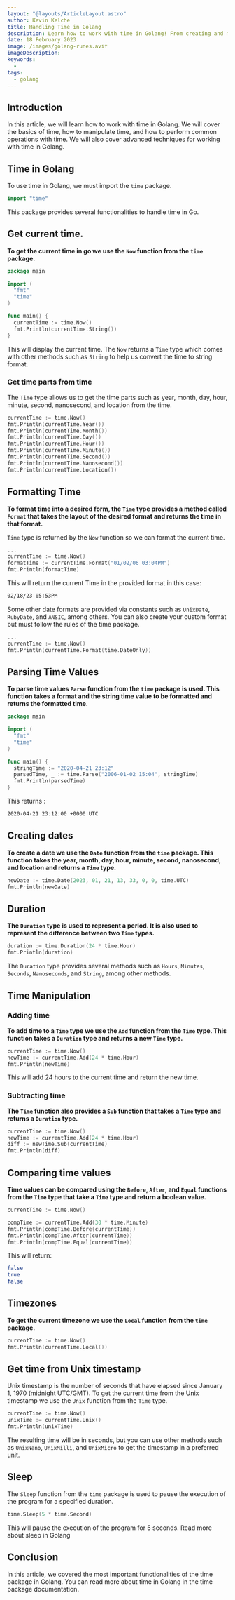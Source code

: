 ```yaml
---
layout: "@layouts/ArticleLayout.astro"
author: Kevin Kelche
title: Handling Time in Golang
description: Learn how to work with time in Golang! From creating and manipulating time values to dealing with time-related errors, this article has got you covered.
date: 18 February 2023
image: /images/golang-runes.avif
imageDescription:
keywords:
  -
tags:
  - golang
---
```



## Introduction

In this article, we will learn how to work with time in Golang. We will cover the basics of time, how to manipulate time, and how to perform common operations with time. We will also cover advanced techniques for working with time in Golang.

## Time in Golang

To use time in Golang, we must import the `time` package.

```go
import "time"
```

This package provides several functionalities to handle time in Go.

## Get current time.

**To get the current time in go we use the `Now` function from the `time` package.**

```go title="main.go"
package main

import (
  "fmt"
  "time"
)

func main() {
  currentTime := time.Now()
  fmt.Println(currentTime.String())
}
```

This will display the current time. The `Now` returns a `Time` type which comes with other methods such as `String` to help us convert the time to string format.

### Get time parts from time

The `Time` type allows us to get the time parts such as year, month, day, hour, minute, second, nanosecond, and location from the time.

```go
currentTime := time.Now()
fmt.Println(currentTime.Year())
fmt.Println(currentTime.Month())
fmt.Println(currentTime.Day())
fmt.Println(currentTime.Hour())
fmt.Println(currentTime.Minute())
fmt.Println(currentTime.Second())
fmt.Println(currentTime.Nanosecond())
fmt.Println(currentTime.Location())
```

## Formatting Time

**To format time into a desired form, the `Time` type provides a method called `Format` that takes the layout of the desired format and returns the time in that format.**

`Time` type is returned by the `Now` function so we can format the current time.

```go
...
currentTime := time.Now()
formatTime := currentTime.Format("01/02/06 03:04PM")
fmt.Println(formatTime)
```

This will return the current Time in the provided format in this case:

```bash title="output"
02/18/23 05:53PM
```

Some other date formats are provided via constants such as `UnixDate`, `RubyDate`, and `ANSIC`, among others. You can also create your custom format but must follow the rules of the <Link url="https://pkg.go.dev/time#pkg-constants"> time </Link> package.

```go
...
currentTime := time.Now()
fmt.Println(currentTime.Format(time.DateOnly))
```

## Parsing Time Values

**To parse time values `Parse` function from the `time` package is used. This function takes a format and the string time value to be formatted and returns the formatted time.**

```go title="main.go"
package main

import (
  "fmt"
  "time"
)

func main() {
  stringTime := "2020-04-21 23:12"
  parsedTime, _ := time.Parse("2006-01-02 15:04", stringTime)
  fmt.Println(parsedTime)
}
```

This returns :

```bash title="output
2020-04-21 23:12:00 +0000 UTC
```

## Creating dates

**To create a date we use the `Date` function from the `time` package. This function takes the year, month, day, hour, minute, second, nanosecond, and location and returns a `Time` type.**

```go
newDate := time.Date(2023, 01, 21, 13, 33, 0, 0, time.UTC)
fmt.Println(newDate)
```

## Duration

**The `Duration` type is used to represent a period. It is also used to represent the difference between two `Time` types.**

```go
duration := time.Duration(24 * time.Hour)
fmt.Println(duration)
```

The `Duration` type provides several methods such as `Hours`, `Minutes`, `Seconds`, `Nanoseconds`, and `String`, among other methods.

## Time Manipulation

### Adding time

**To add time to a `Time` type we use the `Add` function from the `Time` type. This function takes a `Duration` type and returns a new `Time` type.**

```go
currentTime := time.Now()
newTime := currentTime.Add(24 * time.Hour)
fmt.Println(newTime)
```

This will add 24 hours to the current time and return the new time.

### Subtracting time

**The `Time` function also provides a `Sub` function that takes a `Time` type and returns a `Duration` type.**

```go
currentTime := time.Now()
newTime := currentTime.Add(24 * time.Hour)
diff := newTime.Sub(currentTime)
fmt.Println(diff)
```

## Comparing time values

**Time values can be compared using the `Before`, `After`, and `Equal` functions from the `Time` type that take a `Time` type and return a boolean value.**

```go
currentTime := time.Now()

compTime := currentTime.Add(30 * time.Minute)
fmt.Println(compTime.Before(currentTime))
fmt.Println(compTime.After(currentTime))
fmt.Println(compTime.Equal(currentTime))
```

This will return:

```bash title="Output"
false
true
false
```

## Timezones

**To get the current timezone we use the `Local` function from the `time` package.**

```go
currentTime := time.Now()
fmt.Println(currentTime.Local())
```

## Get time from Unix timestamp

Unix timestamp is the number of seconds that have elapsed since January 1, 1970 (midnight UTC/GMT). To get the current time from the Unix timestamp we use the `Unix` function from the `Time` type.

```go
currentTime := time.Now()
unixTime := currentTime.Unix()
fmt.Println(unixTime)
```

The resulting time will be in seconds, but you can use other methods such as `UnixNano`, `UnixMilli`, and `UnixMicro` to get the timestamp in a preferred unit.

## Sleep

The `Sleep` function from the `time` package is used to pause the execution of the program for a specified duration.

```go
time.Sleep(5 * time.Second)
```

This will pause the execution of the program for 5 seconds.<Link url="/blog/go/how-to-sleep-in-golang/">
Read more about sleep in Golang</Link>

## Conclusion

In this article, we covered the most important functionalities of the time package in Golang. You can read more about time in Golang in the <Link url="https://pkg.go.dev/time"> time </Link> package documentation.
